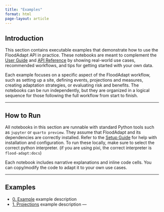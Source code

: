 ```yaml
---
title: "Examples"
format: html
page-layout: article
---
```


## Introduction

This section contains executable examples that demonstrate how to use the FloodAdapt API in practice. These notebooks are meant to complement the [User Guide](../4_user_guide/index.qmd) and [API Reference](../api_ref/api_index.qmd) by showing real-world use cases, recommended workflows, and tips for getting started with your own data.

Each example focuses on a specific aspect of the FloodAdapt workflow, such as setting up a site, defining events, projections and measures, creating adaptation strategies, or evaluating risk and benefits. The notebooks can be run independently, but they are organized in a logical sequence for those following the full workflow from start to finish.

---

## How to Run

All notebooks in this section are runnable with standard Python tools such as `jupyter` or `quarto preview`. They assume that FloodAdapt and its dependencies are correctly installed. Refer to the [Setup Guide](../3_setup_guide/index.qmd) for help with installation and configuration. To run these locally, make sure to select the correct python interpreter. (if you are using pixi, the correct interpreter is `flood-adapt:docs`)

Each notebook includes narrative explanations and inline code cells. You can copy/modify the code to adapt it to your own use cases.

---

## Examples

- [0. Example](example1.ipynb)
  example description
- [1. Projections](Projections.ipynb)
  example description
---
